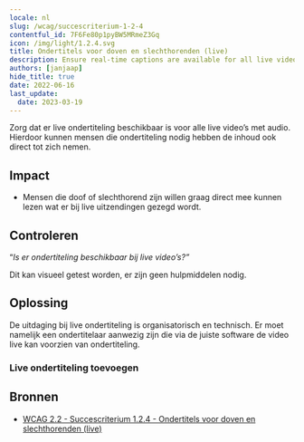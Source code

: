 ```yaml
---
locale: nl
slug: /wcag/succescriterium-1-2-4
contentful_id: 7F6Fe80p1pyBW5MRmeZ3Gq
icon: /img/light/1.2.4.svg
title: Ondertitels voor doven en slechthorenden (live)
description: Ensure real-time captions are available for all live videos with audio.
authors: [janjaap]
hide_title: true
date: 2022-06-16
last_update:
  date: 2023-03-19
---
```


<Hero
  title="Ondertitels voor doven en slechthorenden (live)"
  image="/img/light/1.2.4.svg"
  alt="WCAG 1.2.4 - Logo"
  prefix="Succescriterium 1.2.4"
  suffix="Niveau AA"
/>

Zorg dat er live ondertiteling beschikbaar is voor alle live video’s met audio. Hierdoor kunnen mensen die ondertiteling nodig hebben de inhoud ook direct tot zich nemen.

## Impact

- Mensen die doof of slechthorend zijn willen graag direct mee kunnen lezen wat er bij live uitzendingen gezegd wordt.

## Controleren

“*Is er ondertiteling beschikbaar bij live video’s?”*

Dit kan visueel getest worden, er zijn geen hulpmiddelen nodig.

## Oplossing

De uitdaging bij live ondertiteling is organisatorisch en technisch. Er moet namelijk een ondertitelaar aanwezig zijn die via de juiste software de video live kan voorzien van ondertiteling.

### Live ondertiteling toevoegen

<CodeSample id="media-captions-live" locale="nl"/>

## Bronnen

- [WCAG 2.2 - Succescriterium 1.2.4 - Ondertitels voor doven en slechthorenden (live)](https://www.w3.org/Translations/WCAG22-nl/#ondertitels-voor-doven-en-slechthorenden-live)
